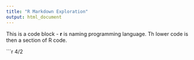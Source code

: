 ```yaml
---
title: "R Markdown Exploration"
output: html_document
---
```


This is a code block - __r__ is naming programming language. Th lower code is then a section of R code. 

```r
4/2

